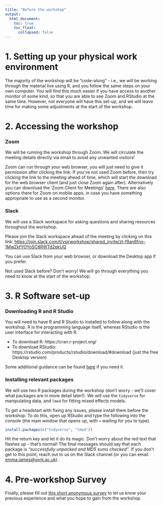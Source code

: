 ```yaml
---
title: "Before the workshop"
output: 
  html_document:
    toc: true
    toc_float:
      collapsed: false
---
```


# 1. Setting up your physical work environment 

The majority of the workshop will be "code-along" - i.e., we will be working through the material live using R, and you follow the same steps on your own computer. You will find this much easier if you have access to another monitor of some kind, so that you are able to see Zoom and RStudio at the same time. However, not everyone will have this set-up, and we will leave time for making some adjustments at the start of the workshop.


# 2. Accessing the workshop

### Zoom

We will be running the workshop through Zoom. We will circulate the meeting details directly via email to avoid any unwanted visitors! 

Zoom can run through your web browser, you will just need to give it permission after clicking the link. If you've not used Zoom before, then try clicking the link to the meeting ahead of time, which will start the download for the web browser client (and just close Zoom again after). Alternatively you can download the 'Zoom Client for Meetings' [here](https://zoom.us/download#client_4meeting). There are also options there for Zoom on mobile apps, in case you have something appropriate to use as a second monitor.  


### Slack 

We will use a Slack workspace for asking questions and sharing resources throughout the workshop. 

Please join the Slack workspace ahead of the meeting by clicking on this link: [https://join.slack.com/t/ysjrworkshop/shared_invite/zt-f9an6fno-1MwZkfYOYoSC8RWTd2ekUQ](https://join.slack.com/t/ysjrworkshop/shared_invite/zt-f9an6fno-1MwZkfYOYoSC8RWTd2ekUQ) 

You can use Slack from your web browser, or download the Desktop app if you prefer. 

Not used Slack before? Don't worry! We will go through everything you need to know at the start of the workshop. 

# 3. R Software set-up

### Downloading R and R Studio

You will need to have R and R Studio to installed to follow along with the workshop. R is the programming language itself, whereas RStudio is the user interface for interacting with R.  

* To download R: https://cran.r-project.org/  
* To download RStudio: https://rstudio.com/products/rstudio/download/#download (just the free Desktop version)


Some additional guidance can be found [here](https://datacarpentry.org/r-socialsci/setup.html) if you need it.

### Installing relevant packages

We will use two R packages during the workshop (don't worry - we'll cover what packages are in more detail later!). We will use the `tidyverse` for manipulating data, and `lme4` for fitting mixed effects models.

To get a headstart with fixing any issues, please install them before the workshop. To do this, open up RStudio and type the following into the console (the main window that opens up, with `>` waiting for you to type).

```r
install.packages(c("tidyverse", "lme4"))
```

Hit the return key and let it do its magic. Don't worry about the red text that flashes up - that's normal! The final messages should say that each package is *"successfully unpacked and MD5 sums checked"*. If you don't get to this point, reach out to us on the Slack channel (or you can email [emma.james@york.ac.uk](emma.james@york.ac.uk)).

# 4. Pre-workshop Survey

Finally, please fill out [this short anonymous survey](https://docs.google.com/forms/d/e/1FAIpQLScMYWoy0yHa1MUnMqksYW_XiCi9SwnwmExbgEfC2_G6RiLoZQ/viewform?usp=sf_link) to let us know your previous experience and what you hope to gain from the workshop. 